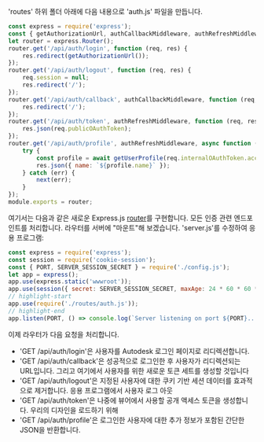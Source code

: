 'routes' 하위 폴더 아래에 다음 내용으로 'auth.js' 파일을 만듭니다.

```js title="routes/auth.js"
const express = require('express');
const { getAuthorizationUrl, authCallbackMiddleware, authRefreshMiddleware, getUserProfile } = require('../services/aps.js');
let router = express.Router();
router.get('/api/auth/login', function (req, res) {
    res.redirect(getAuthorizationUrl());
});
router.get('/api/auth/logout', function (req, res) {
    req.session = null;
    res.redirect('/');
});
router.get('/api/auth/callback', authCallbackMiddleware, function (req, res) {
    res.redirect('/');
});
router.get('/api/auth/token', authRefreshMiddleware, function (req, res) {
    res.json(req.publicOAuthToken);
});
router.get('/api/auth/profile', authRefreshMiddleware, async function (req, res, next) {
    try {
        const profile = await getUserProfile(req.internalOAuthToken.access_token);
        res.json({ name: `${profile.name}` });
    } catch (err) {
        next(err);
    }
});
module.exports = router;
```

여기서는 다음과 같은 새로운 Express.js [router](http://expressjs.com/en/4x/api.html#router)를 구현합니다.
모든 인증 관련 엔드포인트를 처리합니다. 라우터를 서버에 "마운트"해 보겠습니다.
'server.js'를 수정하여 응용 프로그램:

```js title="server.js"
const express = require('express');
const session = require('cookie-session');
const { PORT, SERVER_SESSION_SECRET } = require('./config.js');
let app = express();
app.use(express.static('wwwroot'));
app.use(session({ secret: SERVER_SESSION_SECRET, maxAge: 24 * 60 * 60 * 1000 }));
// highlight-start
app.use(require('./routes/auth.js'));
// highlight-end
app.listen(PORT, () => console.log(`Server listening on port ${PORT}...`));
```

이제 라우터가 다음 요청을 처리합니다.

- 'GET /api/auth/login'은 사용자를 Autodesk 로그인 페이지로 리디렉션합니다.
- 'GET /api/auth/callback'은 성공적으로 로그인한 후 사용자가 리디렉션되는 URL입니다.
그리고 여기에서 사용자를 위한 새로운 토큰 세트를 생성할 것입니다
- 'GET /api/auth/logout'은 지정된 사용자에 대한 쿠키 기반 세션 데이터를 효과적으로 제거합니다.
응용 프로그램에서 사용자 로그 아웃
- 'GET /api/auth/token'은 나중에 뷰어에서 사용할 공개 액세스 토큰을 생성합니다.
우리의 디자인을 로드하기 위해
- 'GET /api/auth/profile'은 로그인한 사용자에 대한 추가 정보가 포함된 간단한 JSON을 반환합니다.